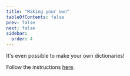 ```yaml
---
title: "Making your own"
tableOfContents: false
prev: false
next: false
sidebar:
  order: 4
---
```


It's even possible to make your own dictionaries!

Follow the instructions [here](https://languagehopper.blogspot.com/2013/06/how-to-make-your-own-stardictoldendict.html).